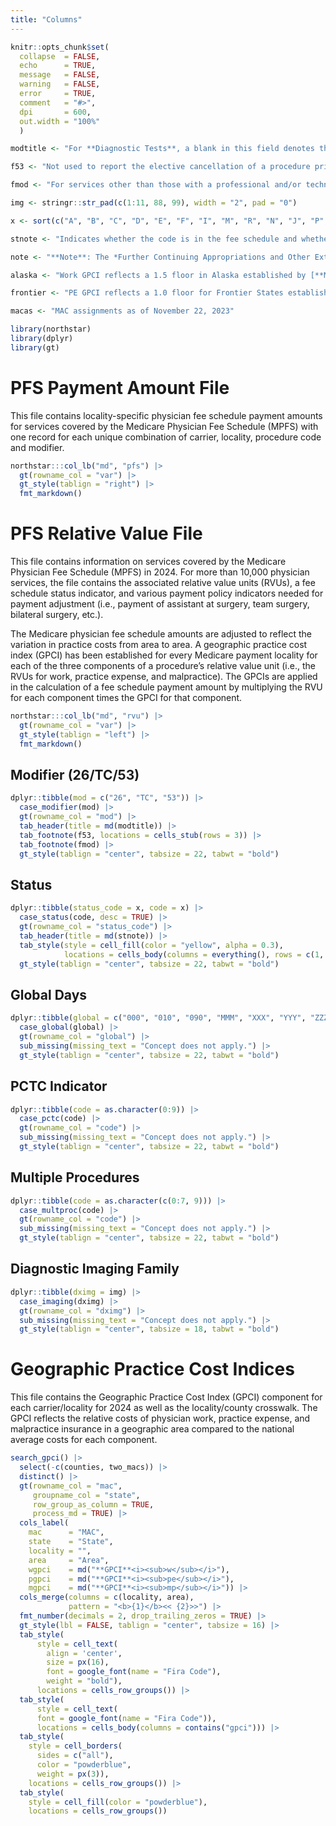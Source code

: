 ```yaml
---
title: "Columns"
---
```


```r
knitr::opts_chunk$set(
  collapse  = FALSE,
  echo      = TRUE,
  message   = FALSE, 
  warning   = FALSE,
  error     = TRUE,
  comment   = "#>",
  dpi       = 600, 
  out.width = "100%"
  )

modtitle <- "For **Diagnostic Tests**, a blank in this field denotes the **Global Service** & the following Modifiers identify the components:"

f53 <- "Not used to report the elective cancellation of a procedure prior to the patient's anesthesia induction and/or surgical preparation in the operating suite. For outpatient hospital/ambulatory surgery center (ASC) reporting of a previously scheduled procedure/service that is partially reduced or cancelled as a result of extenuating circumstances or those that threaten the well being of the patient prior to or after administration of anesthesia, see modifiers 73 and 74 (see modifiers approved for ASC hospital outpatient use)."

fmod <- "For services other than those with a professional and/or technical component, a blank will appear in this field with one exception: the presence of CPT modifier 53 indicates that separate RVUs and a fee schedule amount have been established for procedures which the physician terminated before completion. This modifier is used only with colonoscopy CPT codes 44388 and 45378, or with G0105 and G0121. Any other codes billed with modifier 53 are subject to carrier medical review and priced by individual consideration."

img <- stringr::str_pad(c(1:11, 88, 99), width = "2", pad = "0")

x <- sort(c("A", "B", "C", "D", "E", "F", "I", "M", "R", "N", "J", "P", "T", "X"))

stnote <- "Indicates whether the code is in the fee schedule and whether it is separately payable if the service is covered. Only RVUs associated with status codes of **A**, **R**, or **T**, are used for Medicare payment."

note <- "**Note**: The *Further Continuing Appropriations and Other Extensions Act, 2024* (Section 501) extended the 1.0 Work GPCI floor through January 19, 2024. Therefore, the Work GPCIs for 2023 reflect the 1.0 Work GPCI floor. Work GPCIs for 2024 are shown both with and without a 1.0 floor and Work GPCIs for 2025 do not reflect a 1.0 floor."

alaska <- "Work GPCI reflects a 1.5 floor in Alaska established by [**MIPPA**](https://en.wikipedia.org/wiki/Medicare_Improvements_for_Patients_and_Providers_Act_of_2008)."

frontier <- "PE GPCI reflects a 1.0 floor for Frontier States established by the ACA."

macas <- "MAC assignments as of November 22, 2023"

library(northstar)
library(dplyr)
library(gt)
```


# PFS Payment Amount File

This file contains locality-specific physician fee schedule payment amounts for services covered by the Medicare Physician Fee Schedule (MPFS) with one record for each unique combination of carrier, locality, procedure code and modifier.

```r
northstar:::col_lb("md", "pfs") |> 
  gt(rowname_col = "var") |>
  gt_style(tablign = "right") |> 
  fmt_markdown()
```


# PFS Relative Value File

This file contains information on services covered by the Medicare Physician Fee Schedule (MPFS) in 2024. For more than 10,000 physician services, the file contains the associated relative value units (RVUs), a fee schedule status indicator, and various payment policy indicators needed for payment adjustment (i.e., payment of assistant at surgery, team surgery, bilateral surgery, etc.).

The Medicare physician fee schedule amounts are adjusted to reflect the variation in practice costs from area to area. A geographic practice cost index (GPCI) has been established for every Medicare payment locality for each of the three components of a procedure’s relative value unit (i.e., the RVUs for work, practice expense, and malpractice). The GPCIs are applied in the calculation of a fee schedule payment amount by multiplying the RVU for each component times the GPCI for that component.

```r
northstar:::col_lb("md", "rvu") |> 
  gt(rowname_col = "var") |>
  gt_style(tablign = "left") |> 
  fmt_markdown()
```


## Modifier (26/TC/53)

```r
dplyr::tibble(mod = c("26", "TC", "53")) |> 
  case_modifier(mod) |>
  gt(rowname_col = "mod") |> 
  tab_header(title = md(modtitle)) |> 
  tab_footnote(f53, locations = cells_stub(rows = 3)) |> 
  tab_footnote(fmod) |> 
  gt_style(tablign = "center", tabsize = 22, tabwt = "bold")
```


## Status

```r
dplyr::tibble(status_code = x, code = x) |> 
  case_status(code, desc = TRUE) |> 
  gt(rowname_col = "status_code") |> 
  tab_header(title = md(stnote)) |> 
  tab_style(style = cell_fill(color = "yellow", alpha = 0.3),
            locations = cells_body(columns = everything(), rows = c(1, 12, 13))) |> 
  gt_style(tablign = "center", tabsize = 22, tabwt = "bold")
```


## Global Days

```r
dplyr::tibble(global = c("000", "010", "090", "MMM", "XXX", "YYY", "ZZZ")) |> 
  case_global(global) |>
  gt(rowname_col = "global") |> 
  sub_missing(missing_text = "Concept does not apply.") |> 
  gt_style(tablign = "center", tabsize = 22, tabwt = "bold")
```


## PCTC Indicator

```r
dplyr::tibble(code = as.character(0:9)) |> 
  case_pctc(code) |> 
  gt(rowname_col = "code") |> 
  sub_missing(missing_text = "Concept does not apply.") |> 
  gt_style(tablign = "center", tabsize = 22, tabwt = "bold")
```


## Multiple Procedures

```r
dplyr::tibble(code = as.character(c(0:7, 9))) |> 
  case_multproc(code) |>
  gt(rowname_col = "code") |>
  sub_missing(missing_text = "Concept does not apply.") |> 
  gt_style(tablign = "center", tabsize = 22, tabwt = "bold")
```


## Diagnostic Imaging Family

```r
dplyr::tibble(dximg = img) |>
  case_imaging(dximg) |> 
  gt(rowname_col = "dximg") |>
  sub_missing(missing_text = "Concept does not apply.") |> 
  gt_style(tablign = "center", tabsize = 18, tabwt = "bold")
```



# Geographic Practice Cost Indices

This file contains the Geographic Practice Cost Index (GPCI) component for each carrier/locality for 2024 as well as the locality/county crosswalk. The GPCI reflects the relative costs of physician work, practice expense, and malpractice insurance in a geographic area compared to the national average costs for each component.

```r
search_gpci() |> 
  select(-c(counties, two_macs)) |> 
  distinct() |> 
  gt(rowname_col = "mac", 
     groupname_col = "state",
     row_group_as_column = TRUE, 
     process_md = TRUE) |> 
  cols_label(
    mac      = "MAC",
    state    = "State",
    locality = "",
    area     = "Area",
    wgpci    = md("**GPCI**<i><sub>w</sub></i>"),
    pgpci    = md("**GPCI**<i><sub>pe</sub></i>"),
    mgpci    = md("**GPCI**<i><sub>mp</sub></i>")) |> 
  cols_merge(columns = c(locality, area),
             pattern = "<b>{1}</b><< {2}>>") |> 
  fmt_number(decimals = 2, drop_trailing_zeros = TRUE) |> 
  gt_style(lbl = FALSE, tablign = "center", tabsize = 16) |> 
  tab_style(
      style = cell_text(
        align = 'center',
        size = px(16),
        font = google_font(name = "Fira Code"),
        weight = "bold"),
      locations = cells_row_groups()) |> 
  tab_style(
      style = cell_text(
      font = google_font(name = "Fira Code")),
      locations = cells_body(columns = contains("gpci"))) |>
  tab_style(
    style = cell_borders(
      sides = c("all"),
      color = "powderblue",
      weight = px(3)),
    locations = cells_row_groups()) |>
  tab_style(
    style = cell_fill(color = "powderblue"),
    locations = cells_row_groups())
```





